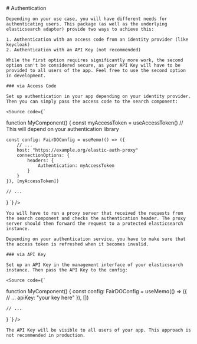 

<Meta title="Authentication" />

<div className="show-lists">
    # Authentication

    Depending on your use case, you will have different needs for authenticating users. This package (as well as the underlying elasticsearch adapter) provide two ways to achieve this:

    1. Authentication with an access code from an identity provider (like keycloak)
    2. Authentication with an API Key (not recommended)

    While the first option requires significantly more work, the second option can't be considered secure, as your API Key will have to be provided to all users of the app. Feel free to use the second option in development.

    ### via Access Code

    Set up authentication in your app depending on your identity provider. Then you can simply pass the access code to the search component:

    <Source code={`
function MyComponent() {
    const myAccessToken = useAccessToken() // This will depend on your authentication library

    const config: FairDOConfig = useMemo(() => ({
        // ...
        host: "https://example.org/elastic-auth-proxy"
        connectionOptions: {
            headers: {
                Authentication: myAccessToken
            }
        }
    }), [myAccessToken])

    // ...
}
    `} />

    You will have to run a proxy server that received the requests from the search component and checks the authentication header. The proxy server should then forward the request to a protected elasticsearch instance.

    Depending on your authentication service, you have to make sure that the access token is refreshed when it becomes invalid.

    ### via API Key

    Set up an API Key in the management interface of your elasticsearch instance. Then pass the API Key to the config:

    <Source code={`
function MyComponent() {
    const config: FairDOConfig = useMemo(() => ({
        // ...
        apiKey: "your key here"
    }), [])

    // ...
}
`} />

    The API Key will be visible to all users of your app. This approach is not recommended in production.
</div>